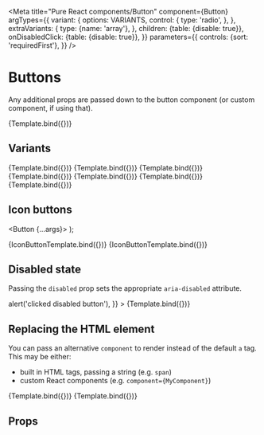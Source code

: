 

<Meta
  title="Pure React components/Button"
  component={Button}
  argTypes={{
    variant: {
      options: VARIANTS,
      control: {
        type: 'radio',
      },
    },
    extraVariants: {
      type: {name: 'array'},
    },
    children: {table: {disable: true}},
    onDisabledClick: {table: {disable: true}},
  }}
  parameters={{
    controls: {sort: 'requiredFirst'},
  }}
/>

# Buttons

Any additional props are passed down to the button component (or custom component, if using that).


<Canvas>
  <Story name="Extra props" args={{title: 'Title attribute', label: 'Hover me'}}>
    {Template.bind({})}
  </Story>
</Canvas>

## Variants

<Canvas>
  <Story name="Default" args={{label: 'Default'}}>
    {Template.bind({})}
  </Story>
  <Story name="Primary" args={{label: 'Primary', variant: 'primary'}}>
    {Template.bind({})}
  </Story>
  <Story name="Secondary" args={{label: 'Secondary', variant: 'secondary'}}>
    {Template.bind({})}
  </Story>
  <Story name="Danger" args={{label: 'Danger', variant: 'danger'}}>
    {Template.bind({})}
  </Story>
  <Story name="Anchor" args={{label: 'UtrechtButton', variant: 'anchor'}}>
    {Template.bind({})}
  </Story>
  <Story name="Anchor/button" args={{label: 'button tag', variant: 'anchor', component: 'button'}}>
    {Template.bind({})}
  </Story>
  <Story name="Anchor/a" args={{label: 'anchor tag', variant: 'anchor', component: 'a', href: '#'}}>
    {Template.bind({})}
  </Story>
</Canvas>

## Icon buttons

  <Button {...args}>
    <FAIcon icon={icon} />
  </Button>
);

<Canvas>
  <Story name="Icon only" args={{title: 'Icon only', variant: 'icon-only'}}>
    {IconButtonTemplate.bind({})}
  </Story>
  <Story
    name="Icon only danger"
    args={{title: 'Icon only danger', variant: 'icon-only', extraVariants: ['danger']}}
  >
    {IconButtonTemplate.bind({})}
  </Story>
</Canvas>

## Disabled state

Passing the `disabled` prop sets the appropriate `aria-disabled` attribute.

<Canvas>
  <Story
    name="Disabled"
    args={{
      disabled: true,
      onDisabledClick: () => alert('clicked disabled button'),
    }}
  >
    {Template.bind({})}
  </Story>
</Canvas>

## Replacing the HTML element

You can pass an alternative `component` to render instead of the default `a` tag. This may be
either:

- built in HTML tags, passing a string (e.g. `span`)
- custom React components (e.g. `component={MyComponent}`)

<Canvas>
  <Story
    name="CustomComponent"
    args={{
      component: 'div',
      value: 'div element',
    }}
  >
    {Template.bind({})}
  </Story>
  <Story name="Link" args={{label: 'Link', component: Anchor}}>
    {Template.bind({})}
  </Story>
</Canvas>

## Props

<Props of={Button} />
